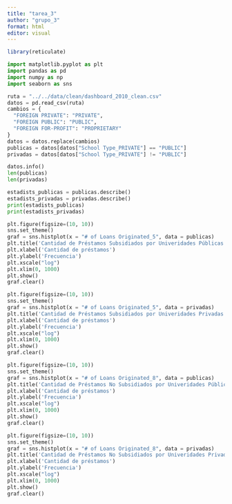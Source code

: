 ```yaml
---
title: "tarea_3"
author: "grupo_3"
format: html
editor: visual
---
```


```r
library(reticulate)
```


```python
import matplotlib.pyplot as plt
import pandas as pd
import numpy as np
import seaborn as sns
```

```python
ruta = "../../data/clean/dashboard_2010_clean.csv"
datos = pd.read_csv(ruta)
cambios = {
  "FOREIGN PRIVATE": "PRIVATE",
  "FOREIGN PUBLIC": "PUBLIC",
  "FOREIGN FOR-PROFIT": "PROPRIETARY"
}
datos = datos.replace(cambios)
publicas = datos[datos["School Type_PRIVATE"] == "PUBLIC"]
privadas = datos[datos["School Type_PRIVATE"] != "PUBLIC"]
```

```python
datos.info()
len(publicas)
len(privadas)
```
```python
estadists_publicas = publicas.describe()
estadists_privadas = privadas.describe()
print(estadists_publicas)
print(estadists_privadas)
```


```python
plt.figure(figsize=(10, 10))
sns.set_theme()
graf = sns.histplot(x = "# of Loans Originated_5", data = publicas)
plt.title('Cantidad de Préstamos Subsidiados por Univeridades Públicas')
plt.xlabel('Cantidad de préstamos')
plt.ylabel('Frecuencia')
plt.xscale("log")
plt.xlim(0, 1000)
plt.show()
graf.clear()
```

```python
plt.figure(figsize=(10, 10))
sns.set_theme()
graf = sns.histplot(x = "# of Loans Originated_5", data = privadas)
plt.title('Cantidad de Préstamos Subsidiados por Univeridades Privadas')
plt.xlabel('Cantidad de préstamos')
plt.ylabel('Frecuencia')
plt.xscale("log")
plt.xlim(0, 1000)
plt.show()
graf.clear()
```


```python
plt.figure(figsize=(10, 10))
sns.set_theme()
graf = sns.histplot(x = "# of Loans Originated_8", data = publicas)
plt.title('Cantidad de Préstamos No Subsidiados por Univeridades Públicas')
plt.xlabel('Cantidad de préstamos')
plt.ylabel('Frecuencia')
plt.xscale("log")
plt.xlim(0, 1000)
plt.show()
graf.clear()
```

```python
plt.figure(figsize=(10, 10))
sns.set_theme()
graf = sns.histplot(x = "# of Loans Originated_8", data = privadas)
plt.title('Cantidad de Préstamos No Subsidiados por Univeridades Privadas')
plt.xlabel('Cantidad de préstamos')
plt.ylabel('Frecuencia')
plt.xscale("log")
plt.xlim(0, 1000)
plt.show()
graf.clear()
```
